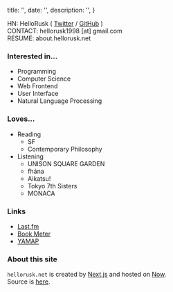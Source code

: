 
  title: '',
  date: '',
  description: '',
}

HN: HelloRusk ( <a href="https://twitter.com/HelloRusk" target="_blank">Twitter</a> / <a href="https://github.com/7ma7X" target="_blank">GitHub</a> )  
CONTACT: hellorusk1998 [at] gmail.com  
RESUME: <Link href="https://about.hellorusk.net" color target="_blank">about.hellorusk.net</Link>

### Interested in...

- Programming
- Computer Science
- Web Frontend
- User Interface
- Natural Language Processing

### Loves...

- Reading
  - SF
  - Contemporary Philosophy
- Listening
  - UNISON SQUARE GARDEN
  - fhána
  - Aikatsu!
  - Tokyo 7th Sisters
  - MONACA

### Links

<ul>
  <li>
    <a href="https://www.last.fm/ja/user/HelloRusk" target="_blank">
      Last.fm
    </a>
  </li>
  <li>
    <a href="https://bookmeter.com/users/849928" target="_blank">
      Book Meter
    </a>
  </li>
  <li>
    <a href="https://yamap.com/users/1227557" target="_blank">
      YAMAP
    </a>
  </li>
</ul>

### About this site

`hellorusk.net` is created by <a href="https://nextjs.org/" target="_blank">Next.js</a> and hosted on <a href="https://zeit.co/" target="_blank">Now</a>.  
Source is <a href="https://github.com/7ma7X/hellorusk.net" target="_blank">here</a>.


